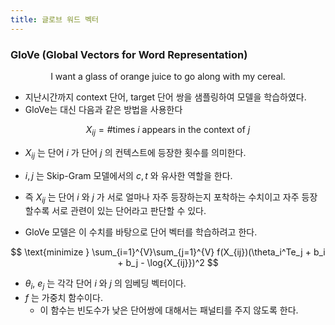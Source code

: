 ```yaml
---
title: 글로브 워드 벡터
---
```


### GloVe (Global Vectors for Word Representation)

$$
\text{I want a glass of orange juice to go along with my cereal.}
$$

* 지난시간까지 context 단어, target 단어 쌍을 샘플링하여 모델을 학습하였다.
* GloVe는 대신 다음과 같은 방법을 사용한다

$$
X_{ij} = \text{\#times }i\text{ appears in the context of }j
$$

* $X_{ij}$ 는 단어 $i$ 가 단어 $j$ 의 컨텍스트에 등장한 횟수를 의미한다.
* $i, j$ 는 Skip-Gram 모델에서의 $c, t$ 와 유사한 역할을 한다.

* 즉 $X_{ij}$ 는 단어 $i$ 와 $j$ 가 서로 얼마나 자주 등장하는지 포착하는 수치이고 자주 등장할수록 서로 관련이 있는 단어라고 판단할 수 있다.
* GloVe 모델은 이 수치를 바탕으로 단어 벡터를 학습하려고 한다.


$$
\text{minimize } \sum_{i=1}^{V}\sum_{j=1}^{V} f(X_{ij})(\theta_i^Te_j + b_i + b_j - \log{X_{ij}})^2
$$

* $\theta_i$, $e_j$ 는 각각 단어 $i$ 와 $j$ 의 임베딩 벡터이다.
* $f$ 는 가중치 함수이다.
    * 이 함수는 빈도수가 낮은 단어쌍에 대해서는 패널티를 주지 않도록 한다.
